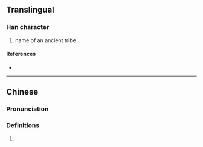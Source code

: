 {{character info/new}}
==Translingual==

===Han character===
{{Han char|rn=94|rad=犬|as=08|sn=11|four=|canj=KHJMF|ids=⿰犭宗}}

# name of an ancient tribe

====References====
* {{Han ref|kx=0713.140|dkj=20487|dj=1125.090|hdz=21354.150|uh=7314|ud=29460}}

----

==Chinese==
{{zh-forms}}

===Pronunciation===
{{zh-pron
|m=ē,jì,wēi,yǐ,zòng
|mc=y
|oc=y
|cat=
}}

===Definitions===
{{zh-hanzi}}

# {{rfdef|lang=zh}}